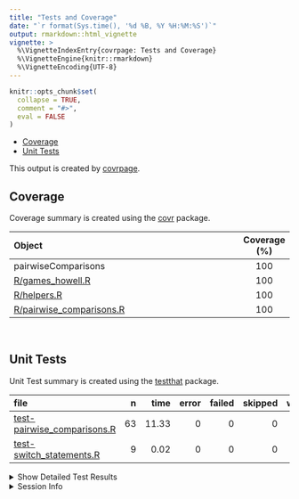```yaml
---
title: "Tests and Coverage"
date: "`r format(Sys.time(), '%d %B, %Y %H:%M:%S')`"
output: rmarkdown::html_vignette
vignette: >
  %\VignetteIndexEntry{covrpage: Tests and Coverage}
  %\VignetteEngine{knitr::rmarkdown}
  %\VignetteEncoding{UTF-8}
---
```

  
```r
knitr::opts_chunk$set(
  collapse = TRUE,
  comment = "#>",
  eval = FALSE
)
```

<!--- Placeholder for tests/README.md Do Not Edit--->
  - [Coverage](#coverage)
  - [Unit Tests](#unit-tests)

This output is created by
[covrpage](https://github.com/metrumresearchgroup/covrpage).

## Coverage

Coverage summary is created using the
[covr](https://github.com/r-lib/covr) package.

| Object                                                   | Coverage (%) |
| :------------------------------------------------------- | :----------: |
| pairwiseComparisons                                      |     100      |
| [R/games\_howell.R](https://github.com/IndrajeetPatil/pairwiseComparisons/tree/master/R/games_howell.R)                 |     100      |
| [R/helpers.R](https://github.com/IndrajeetPatil/pairwiseComparisons/tree/master/R/helpers.R)                            |     100      |
| [R/pairwise\_comparisons.R](https://github.com/IndrajeetPatil/pairwiseComparisons/tree/master/R/pairwise_comparisons.R) |     100      |

<br>

## Unit Tests

Unit Test summary is created using the
[testthat](https://github.com/r-lib/testthat) package.

| file                                                                 |  n |  time | error | failed | skipped | warning |
| :------------------------------------------------------------------- | -: | ----: | ----: | -----: | ------: | ------: |
| [test-pairwise\_comparisons.R](https://github.com/IndrajeetPatil/pairwiseComparisons/tree/master/tests/testthat/test-pairwise_comparisons.R) | 63 | 11.33 |     0 |      0 |       0 |       0 |
| [test-switch\_statements.R](https://github.com/IndrajeetPatil/pairwiseComparisons/tree/master/tests/testthat/test-switch_statements.R)       |  9 |  0.02 |     0 |      0 |       0 |       0 |

<details closed>

<summary> Show Detailed Test Results </summary>

| file                                                                           | context               |                               test                               | status |  n |  time |
| :----------------------------------------------------------------------------- | :-------------------- | :--------------------------------------------------------------: | :----- | -: | ----: |
| [test-pairwise\_comparisons.R](https://github.com/IndrajeetPatil/pairwiseComparisons/tree/master/tests/testthat/test-pairwise_comparisons.R#L62)       | pairwise\_comparisons |    `pairwise_comparisons()` works for between-subjects design    | PASS   | 32 | 10.19 |
| [test-pairwise\_comparisons.R](https://github.com/IndrajeetPatil/pairwiseComparisons/tree/master/tests/testthat/test-pairwise_comparisons.R#L240_L248) | pairwise\_comparisons |    `pairwise_comparisons()` works for within-subjects design     | PASS   | 22 |  0.44 |
| [test-pairwise\_comparisons.R](https://github.com/IndrajeetPatil/pairwiseComparisons/tree/master/tests/testthat/test-pairwise_comparisons.R#L386)      | pairwise\_comparisons |                 dropped levels are not included                  | PASS   |  6 |  0.62 |
| [test-pairwise\_comparisons.R](https://github.com/IndrajeetPatil/pairwiseComparisons/tree/master/tests/testthat/test-pairwise_comparisons.R#L410)      | pairwise\_comparisons | check if everything works fine with irregular factor level names | PASS   |  3 |  0.08 |
| [test-switch\_statements.R](https://github.com/IndrajeetPatil/pairwiseComparisons/tree/master/tests/testthat/test-switch_statements.R#L8)              | switch statements     |                  switch for p adjustment works                   | PASS   |  9 |  0.02 |

</details>

<details>

<summary> Session Info </summary>

| Field    | Value                            |
| :------- | :------------------------------- |
| Version  | R version 3.6.2 (2019-12-12)     |
| Platform | x86\_64-w64-mingw32/x64 (64-bit) |
| Running  | Windows 10 x64 (build 16299)     |
| Language | English\_United States           |
| Timezone | Europe/Berlin                    |

| Package  | Version |
| :------- | :------ |
| testthat | 2.3.1   |
| covr     | 3.4.0   |
| covrpage | 0.0.70  |

</details>

<!--- Final Status : pass --->
